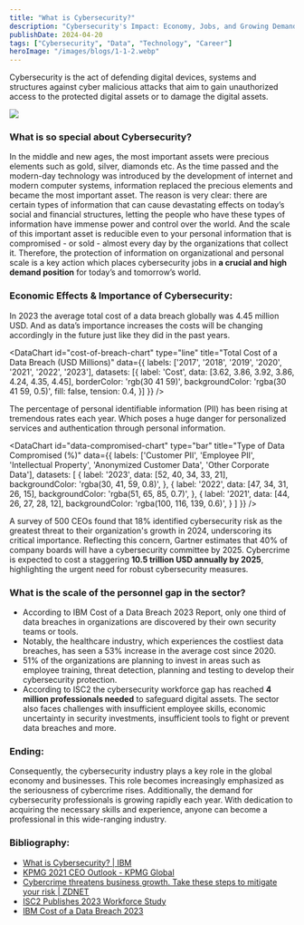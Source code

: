 ```yaml
---
title: "What is Cybersecurity?"
description: "Cybersecurity's Impact: Economy, Jobs, and Growing Demand."
publishDate: 2024-04-20
tags: ["Cybersecurity", "Data", "Technology", "Career"]
heroImage: "/images/blogs/1-1-2.webp"
---
```


Cybersecurity is the act of defending digital devices, systems and structures against cyber malicious attacks that aim to gain unauthorized access to the protected digital assets or to damage the digital assets.

![](/images/blogs/1-1.webp)

### What is so special about Cybersecurity?

In the middle and new ages, the most important assets were precious elements such as gold, silver, diamonds etc. As the time passed and the modern-day technology was introduced by the development of internet and modern computer systems, information replaced the precious elements and became the most important asset. The reason is very clear: there are certain types of information that can cause devastating effects on today’s social and financial structures, letting the people who have these types of information have immense power and control over the world. And the scale of this important asset is reducible even to your personal information that is compromised - or sold - almost every day by the organizations that collect it. Therefore, the protection of information on organizational and personal scale is a key action which places cybersecurity jobs in **a crucial and high demand position** for today’s and tomorrow’s world.

### Economic Effects & Importance of Cybersecurity:

In 2023 the average total cost of a data breach globally was 4.45 million USD. And as data’s importance increases the costs will be changing accordingly in the future just like they did in the past years.

<DataChart
  id="cost-of-breach-chart"
  type="line"
  title="Total Cost of a Data Breach (USD Millions)"
  data={{
    labels: ['2017', '2018', '2019', '2020', '2021', '2022', '2023'],
    datasets: [{
      label: 'Cost',
      data: [3.62, 3.86, 3.92, 3.86, 4.24, 4.35, 4.45],
      borderColor: 'rgb(30 41 59)',
      backgroundColor: 'rgba(30 41 59, 0.5)',
      fill: false,
      tension: 0.4,
    }]
  }}
/>

The percentage of personal identifiable information (PII) has been rising at tremendous rates each year. Which poses a huge danger for personalized services and authentication through personal information.

<DataChart
  id="data-compromised-chart"
  type="bar"
  title="Type of Data Compromised (%)"
  data={{
    labels: ['Customer PII', 'Employee PII', 'Intellectual Property', 'Anonymized Customer Data', 'Other Corporate Data'],
    datasets: [
      {
        label: '2023',
        data: [52, 40, 34, 33, 21],
        backgroundColor: 'rgba(30, 41, 59, 0.8)',
      },
      {
        label: '2022',
        data: [47, 34, 31, 26, 15],
        backgroundColor: 'rgba(51, 65, 85, 0.7)',
      },
      {
        label: '2021',
        data: [44, 26, 27, 28, 12],
        backgroundColor: 'rgba(100, 116, 139, 0.6)',
      }
    ]
  }}
/>

A survey of 500 CEOs found that 18% identified cybersecurity risk as the greatest threat to their organization's growth in 2024, underscoring its critical importance. Reflecting this concern, Gartner estimates that 40% of company boards will have a cybersecurity committee by 2025. Cybercrime is expected to cost a staggering **10.5 trillion USD annually by 2025**, highlighting the urgent need for robust cybersecurity measures.

### What is the scale of the personnel gap in the sector?

- According to IBM Cost of a Data Breach 2023 Report, only one third of data breaches in organizations are discovered by their own security teams or tools. 
- Notably, the healthcare industry, which experiences the costliest data breaches, has seen a 53% increase in the average cost since 2020.
- 51% of the organizations are planning to invest in areas such as employee training, threat detection, planning and testing to develop their cybersecurity protection.
- According to ISC2 the cybersecurity workforce gap has reached **4 million professionals needed** to safeguard digital assets. The sector also faces challenges with insufficient employee skills, economic uncertainty in security investments, insufficient tools to fight or prevent data breaches and more.

### Ending:

Consequently, the cybersecurity industry plays a key role in the global economy and businesses. This role becomes increasingly emphasized as the seriousness of cybercrime rises. Additionally, the demand for cybersecurity professionals is growing rapidly each year. With dedication to acquiring the necessary skills and experience, anyone can become a professional in this wide-ranging industry.

### Bibliography:

- [What is Cybersecurity? | IBM](https://www.ibm.com/topics/cybersecurity)
- [KPMG 2021 CEO Outlook - KPMG Global](https://kpmg.com/xx/en/home/insights/2021/08/kpmg-2021-ceo-outlook.html)
- [Cybercrime threatens business growth. Take these steps to mitigate your risk | ZDNET](https://www.zdnet.com/article/cybercrime-can-be-the-biggest-threat-to-business-growth/)
- [ISC2 Publishes 2023 Workforce Study](https://www.isc2.org/Insights/2023/10/ISC2-Reveals-Workforce-Growth-But-Record-Breaking-Gap-4-Million-Cybersecurity-Professionals)
- [IBM Cost of a Data Breach 2023](https://www.ibm.com/reports/data-breach)
